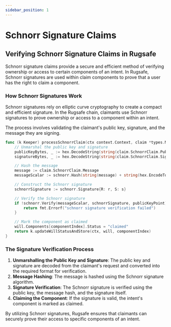 ```yaml
---
sidebar_position: 1
---
```


# Schnorr Signature Claims

## Verifying Schnorr Signature Claims in Rugsafe

Schnorr signature claims provide a secure and efficient method of verifying ownership or access to certain components of an intent. In Rugsafe, Schnorr signatures are used within claim components to prove that a user has the right to claim a component.

### How Schnorr Signatures Work

Schnorr signatures rely on elliptic curve cryptography to create a compact and efficient signature. In the Rugsafe chain, claimants use Schnorr signatures to prove ownership or access to a component within an intent.

The process involves validating the claimant's public key, signature, and the message they are signing.

```go
func (k Keeper) processSchnorrClaim(ctx context.Context, claim *types.MsgClaimRequest_SchnorrClaim, will *types.Will, componentIndex int) error {
    // Unmarshal the public key and signature
    publicKeyBytes, _ := hex.DecodeString(string(claim.SchnorrClaim.PublicKey))
    signatureBytes, _ := hex.DecodeString(string(claim.SchnorrClaim.Signature))

    // Hash the message
    message := claim.SchnorrClaim.Message
    messageScalar := schnorr.Hash(string(message) + string(hex.EncodeToString(publicKeyBytes)))

    // Construct the Schnorr signature
    schnorrSignature := schnorr.Signature{R: r, S: s}

    // Verify the Schnorr signature
    if !schnorr.Verify(messageScalar, schnorrSignature, publicKeyPoint) {
        return fmt.Errorf("schnorr signature verification failed")
    }

    // Mark the component as claimed
    will.Components[componentIndex].Status = "claimed"
    return k.updateWillStatusAndStore(ctx, will, componentIndex)
}
```

### The Signature Verification Process

1. **Unmarshalling the Public Key and Signature**: The public key and signature are decoded from the claimant's request and converted into the required format for verification.
2. **Message Hashing**: The message is hashed using the Schnorr signature algorithm.
3. **Signature Verification**: The Schnorr signature is verified using the public key, the message hash, and the signature itself.
4. **Claiming the Component**: If the signature is valid, the intent's component is marked as claimed.

By utilizing Schnorr signatures, Rugsafe ensures that claimants can securely prove their access to specific components of an intent.
